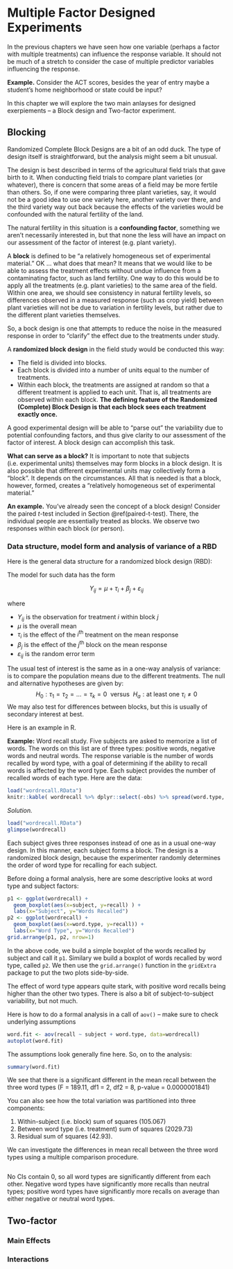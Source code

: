 
# Multiple Factor Designed Experiments

In the previous chapters we have seen how one variable (perhaps a factor with multiple treatments) can influence the response variable. It should not be much of a stretch to consider the case of multiple predictor variables influencing the response.

**Example.** Consider the ACT scores, besides the year of entry maybe a student's home neighborhood or state could be input?

In this chapter we will explore the two main anlayses for designed exerpiements -- a Block design and Two-factor experiment.

## Blocking

Randomized Complete Block Designs are a bit of an odd duck. The type of design itself is straightforward, but the analysis might seem a bit unusual. 

The design is best described in terms of the agricultural field trials that gave birth to it. When conducting field trials to compare plant varieties (or whatever), there is concern that some areas of a field may be more fertile than others. So, if one were comparing three plant varieties, say, it would not be a good idea to use one variety here, another variety over there, and the third variety way out back because the effects of the varieties would be confounded with the natural fertility of the land.  

The natural fertility in this situation is a **confounding factor**, something we aren’t necessarily interested in, but that none the less will have an impact on our assessment of the factor of interest (e.g. plant variety).  

A **block** is defined to be “a relatively homogeneous set of experimental material.”  OK … what does that mean?  It means that we would like to be able to assess the treatment effects without undue influence from a contaminating factor, such as land fertility.   One way to do this would be to apply all the treatments (e.g. plant varieties) to the same area of the field.  Within one area, we should see consistency in natural fertility levels, so differences observed in a measured response (such as crop yield) between plant varieties will not be due to variation in fertility levels, but rather due to the different plant varieties themselves.

So, a bock design is one that attempts to reduce the noise in the measured response in order to “clarify” the effect due to the treatments under study.

A **randomized block design** in the field study would be conducted this way: 

* The field is divided into blocks.
* Each block is divided into a number of units equal to the number of treatments. 
* Within each block, the treatments are assigned at random so that a different treatment is applied to each unit. That is, all treatments are observed within each block. **The defining feature of the Randomized (Complete) Block Design is that each block sees each treatment exactly once.**

A good experimental design will be able to “parse out” the variability due to potential confounding factors, and thus give clarity to our assessment of the factor of interest.  A block design can accomplish this task.

**What can serve as a block?**  It is important to note that subjects (i.e. experimental units) themselves may form blocks in a block design.  It is also possible that different experimental units may collectively form a “block”.  It depends on the circumstances.  All that is needed is that a block, however, formed, creates a “relatively homogeneous set of experimental material.”

**An example.** You've already seen the concept of a block design! Consider the paired *t*-test included in Section \@ref(paired-t-test). There, the individual people are essentially treated as blocks. We observe two responses within each block (or person).

### Data structure, model form and analysis of variance of a RBD

Here is the general data structure for a randomized block design (RBD):



The model for such data has the form

$$Y_{ij} = \mu + \tau_i + \beta_j + \varepsilon_{ij}$$

where 

* $Y_{ij}$ is the observation for treatment $i$ within block $j$
* $\mu$ is the overall mean
* $\tau_i$ is the effect of the $i^\mathrm{th}$ treatment on the mean response
* $\beta_j$ is the effect of the $j^\mathrm{th}$ block on the mean response
* $\varepsilon_{ij}$ is the random error term

The usual test of interest is the same as in a one-way analysis of variance: is to compare the population means due to the different treatments.  The null and alternative hypotheses are given by:
$$H_0: \tau_1 = \tau_2 = \ldots = \tau_k = 0 ~~\textrm{versus}~~ H_a: \textrm{at least one } \tau_i \neq 0$$
We may also test for differences between blocks, but this is usually of secondary interest at best.  

Here is an example in R.

**Example:** Word recall study.  Five subjects are asked to memorize a list of words. The words on this list are of three types: positive words, negative words and neutral words. The response variable is the number of words recalled by word type, with a goal of determining if the ability to recall words is affected by the word type.  Each subject provides the number of recalled words of each type.  Here are the data:

```r
load("wordrecall.RData")
knitr::kable( wordrecall %>% dplyr::select(-obs) %>% spread(word.type, recall))
```

*Solution.*

```r
load("wordrecall.RData")
glimpse(wordrecall)
```

Each subject gives three responses instead of one as in a usual one-way design.  In this manner, each subject forms a block.  The design is a randomized block design, because the experimenter randomly determines the order of word type for recalling for each subject.

Before doing a formal analysis, here are some descriptive looks at word type and subject factors:

```r
p1 <- ggplot(wordrecall) + 
  geom_boxplot(aes(x=subject, y=recall) ) +
  labs(x="Subject", y="Words Recalled")
p2 <- ggplot(wordrecall) + 
  geom_boxplot(aes(x=word.type, y=recall)) +
  labs(x="Word Type", y="Words Recalled")
grid.arrange(p1, p2, nrow=1)
```

In the above code, we build a simple boxplot of the words recalled by subject and call it `p1`. Similary we build a boxplot of words recalled by word type, called `p2`. We then use the `grid.arrange()` function in the `gridExtra` package to put the two plots side-by-side.

The effect of word type appears quite stark, with positive word recalls being higher than the other two types.  There is also a bit of subject-to-subject variability, but not much.

Here is how to do a formal analysis in a call of `aov()` -- make sure to check underlying assumptions

```r
word.fit <- aov(recall ~ subject + word.type, data=wordrecall)
autoplot(word.fit)
```

The assumptions look generally fine here.  So, on to the analysis:

```r
summary(word.fit)
```

We see that there is a significant different in the mean recall between the three word types (F = 189.11, df1 = 2, df2 = 8, p-value = 0.0000001841)

You can also see how the total variation was partitioned into three components: 

1.	Within-subject (i.e. block) sum of squares (105.067)
2.	Between word type (i.e. treatment) sum of squares (2029.73)
3.	Residual sum of squares (42.93).   

We can investigate the differences in mean recall between the three word types using a multiple comparison procedure.  

```r

```


No CIs contain 0, so all word types are significantly different from each other.  Negative word types have significantly more recalls than neutral types; positive word types have significantly more recalls on average than either negative or neutral word types.


## Two-factor

### Main Effects

### Interactions
